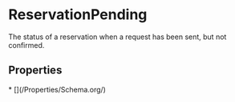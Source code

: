   
# ReservationPending

The status of a reservation when a request has been sent, but not confirmed.

## Properties

<Grid>
* [](/Properties/Schema.org/)
</Grid>

